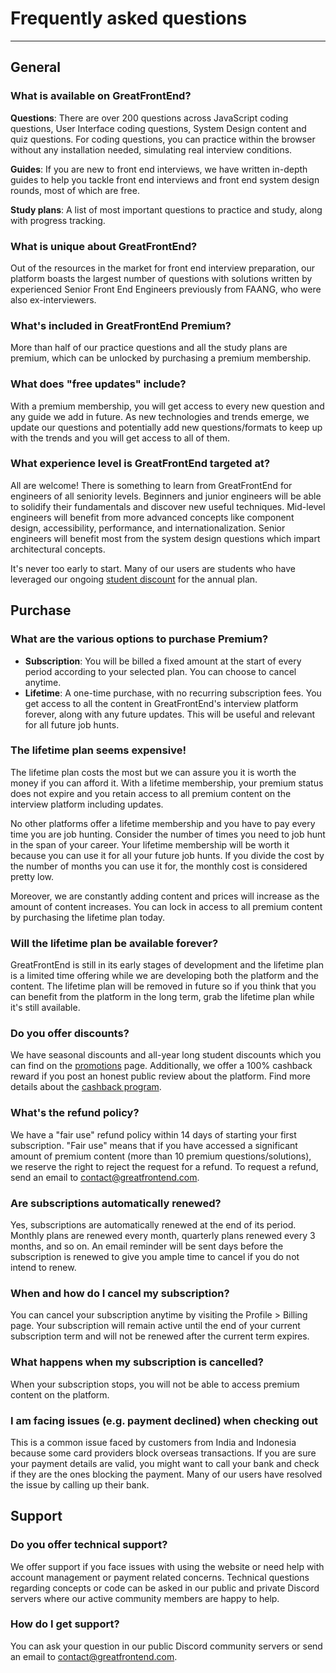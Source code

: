 # Frequently asked questions

---

## General

### What is available on GreatFrontEnd?

**Questions**: There are over 200 questions across JavaScript coding questions, User Interface coding questions, System Design content and quiz questions. For coding questions, you can practice within the browser without any installation needed, simulating real interview conditions.

**Guides**: If you are new to front end interviews, we have written in-depth guides to help you tackle front end interviews and front end system design rounds, most of which are free.

**Study plans**: A list of most important questions to practice and study, along with progress tracking.

### What is unique about GreatFrontEnd?

Out of the resources in the market for front end interview preparation, our platform boasts the largest number of questions with solutions written by experienced Senior Front End Engineers previously from FAANG, who were also ex-interviewers.

### What's included in GreatFrontEnd Premium?

More than half of our practice questions and all the study plans are premium, which can be unlocked by purchasing a premium membership.

### What does "free updates" include?

With a premium membership, you will get access to every new question and any guide we add in future. As new technologies and trends emerge, we update our questions and potentially add new questions/formats to keep up with the trends and you will get access to all of them.

### What experience level is GreatFrontEnd targeted at?

All are welcome! There is something to learn from GreatFrontEnd for engineers of all seniority levels. Beginners and junior engineers will be able to solidify their fundamentals and discover new useful techniques. Mid-level engineers will benefit from more advanced concepts like component design, accessibility, performance, and internationalization. Senior engineers will benefit most from the system design questions which impart architectural concepts.

It's never too early to start. Many of our users are students who have leveraged our ongoing [student discount](/promotions) for the annual plan.

## Purchase

### What are the various options to purchase Premium?

- **Subscription**: You will be billed a fixed amount at the start of every period according to your selected plan. You can choose to cancel anytime.
- **Lifetime**: A one-time purchase, with no recurring subscription fees. You get access to all the content in GreatFrontEnd's interview platform forever, along with any future updates. This will be useful and relevant for all future job hunts.

### The lifetime plan seems expensive!

The lifetime plan costs the most but we can assure you it is worth the money if you can afford it. With a lifetime membership, your premium status does not expire and you retain access to all premium content on the interview platform including updates.

No other platforms offer a lifetime membership and you have to pay every time you are job hunting. Consider the number of times you need to job hunt in the span of your career. Your lifetime membership will be worth it because you can use it for all your future job hunts. If you divide the cost by the number of months you can use it for, the monthly cost is considered pretty low.

Moreover, we are constantly adding content and prices will increase as the amount of content increases. You can lock in access to all premium content by purchasing the lifetime plan today.

### Will the lifetime plan be available forever?

GreatFrontEnd is still in its early stages of development and the lifetime plan is a limited time offering while we are developing both the platform and the content. The lifetime plan will be removed in future so if you think that you can benefit from the platform in the long term, grab the lifetime plan while it's still available.

### Do you offer discounts?

We have seasonal discounts and all-year long student discounts which you can find on the [promotions](/promotions) page. Additionally, we offer a 100% cashback reward if you post an honest public review about the platform. Find more details about the [cashback program](/promotions).

### What's the refund policy?

We have a "fair use" refund policy within 14 days of starting your first subscription. "Fair use" means that if you have accessed a significant amount of premium content (more than 10 premium questions/solutions), we reserve the right to reject the request for a refund. To request a refund, send an email to contact@greatfrontend.com.

### Are subscriptions automatically renewed?

Yes, subscriptions are automatically renewed at the end of its period. Monthly plans are renewed every month, quarterly plans renewed every 3 months, and so on. An email reminder will be sent days before the subscription is renewed to give you ample time to cancel if you do not intend to renew.

### When and how do I cancel my subscription?

You can cancel your subscription anytime by visiting the Profile > Billing page. Your subscription will remain active until the end of your current subscription term and will not be renewed after the current term expires.

### What happens when my subscription is cancelled?

When your subscription stops, you will not be able to access premium content on the platform.

### I am facing issues (e.g. payment declined) when checking out

This is a common issue faced by customers from India and Indonesia because some card providers block overseas transactions. If you are sure your payment details are valid, you might want to call your bank and check if they are the ones blocking the payment. Many of our users have resolved the issue by calling up their bank.

## Support

### Do you offer technical support?

We offer support if you face issues with using the website or need help with account management or payment related concerns. Technical questions regarding concepts or code can be asked in our public and private Discord servers where our active community members are happy to help.

### How do I get support?

You can ask your question in our public Discord community servers or send an email to contact@greatfrontend.com.

